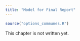 ```yaml
---
title: "Model for Final Report"
---
```


```r
source("options_communes.R")
```

<div class="important">
This chapter is not written yet.
</div>


